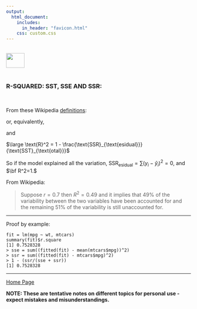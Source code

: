 ```yaml
---
output: 
  html_document:
    includes:
      in_header: "favicon.html" 
    css: custom.css
---
```


<br>
<a href="http://rinterested.github.io/statistics/index.html">
<img HEIGHT="40" WIDTH="50" src="https://cloud.githubusercontent.com/assets/9312897/10556783/a27a26fa-745c-11e5-9b1a-2d5bd737387a.PNG"></a>
<br><br>

### R-SQUARED: SST, SSE AND SSR:
<br>

From these Wikipedia [definitions](https://en.wikipedia.org/wiki/Coefficient_of_determination#Definitions):

\begin{align}
\text{SST}_{\text{otal}} &= \color{red}{\text{SSE}_{\text{xplained}}}+\color{blue}{\text{SSR}_{\text{esidual}}}\\
\end{align}

or, equivalently,

\begin{align}
\sum(y_i-\bar y)^2 &=\color{red}{\sum(\hat y_i-\bar y)^2}+\color{blue}{\sum(y_i-\hat y_i)^2}
\end{align}

and

$\large \text{R}^2 = 1 - \frac{\text{SSR}_{\text{esidual}}}{\text{SST}_{\text{otal}}}$

So if the model explained all the variation, $\text{SSR}_{\text{esidual}}=\sum(y_i-\hat y_i)^2=0$, and $\bf R^2=1.$

From Wikipedia:

> Suppose $r = 0.7$ then $R^2 = 0.49$ and it implies that $49\%$ of the
> variability between the two variables have been accounted for and the
> remaining $51\%$ of the variability is still unaccounted for.

---

Proof by example:

    fit = lm(mpg ~ wt, mtcars)
    summary(fit)$r.square
    [1] 0.7528328
    > sse = sum((fitted(fit) - mean(mtcars$mpg))^2)
    > ssr = sum((fitted(fit) - mtcars$mpg)^2)
    > 1 - (ssr/(sse + ssr))
    [1] 0.7528328

---
<a href="http://rinterested.github.io/statistics/index.html">Home Page</a>

**NOTE: These are tentative notes on different topics for personal use - expect mistakes and misunderstandings.**

